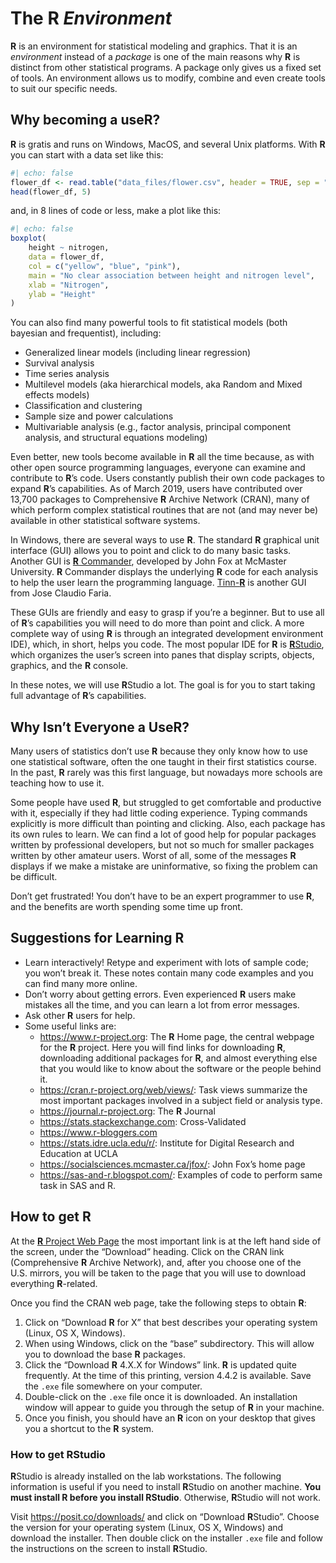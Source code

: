 # The R *Environment*

**R** is an environment for statistical modeling and graphics. That it is an
*environment* instead of a *package* is one of the main reasons why **R** is 
distinct from other statistical programs. A package only gives us a fixed set of
tools. An environment allows us to modify, combine and even create tools to suit
our specific needs.

## Why becoming a useR?

**R** is gratis and runs on Windows, MacOS, and several Unix platforms. With **R** you can start with a data set like this:
```r
#| echo: false
flower_df <- read.table("data_files/flower.csv", header = TRUE, sep = ",")
head(flower_df, 5)
```

and, in 8 lines of code or less, make a plot like this:
```r
#| echo: false
boxplot(
    height ~ nitrogen,
    data = flower_df, 
    col = c("yellow", "blue", "pink"),
    main = "No clear association between height and nitrogen level",
    xlab = "Nitrogen",
    ylab = "Height"
)
```

You can also find many powerful tools to fit statistical models 
(both bayesian and frequentist), including:

- Generalized linear models (including linear regression)
- Survival analysis
- Time series analysis
- Multilevel models (aka hierarchical models, aka Random and Mixed effects 
    models)
- Classification and clustering
- Sample size and power calculations
- Multivariable analysis (e.g., factor analysis, principal component analysis, 
    and structural equations modeling)

Even better, new tools become available in **R** all the time because, as with
other open source programming languages, everyone can examine and contribute to
**R**'s code. Users constantly publish their own code packages to expand **R**'s
capabilities. As of March 2019, users have contributed over 13,700 packages to
Comprehensive **R** Archive Network (CRAN), many of which perform complex
statistical routines that are not (and may never be) available in other
statistical software systems.

In Windows, there are several ways to use **R**. The standard **R** graphical
unit interface (GUI) allows you to point and click to do many basic tasks.
Another GUI is [**R** Commander](https://socialsciences.mcmaster.ca/jfox/Misc/Rcmdr/), developed by 
John Fox at McMaster University. **R** Commander displays the underlying **R**
code for each analysis to help the user learn the programming language.
[Tinn-**R**](http://sourceforge.net/projects/tinn-r/)  is another GUI from Jose
Claudio Faria. 

These GUIs are friendly and easy to grasp if you're a beginner. But to use all
of **R**'s capabilities you will need to do more than point and click. A more
complete way of using **R** is through an integrated development environment 
IDE), which, in short, helps you code. The most popular IDE for **R** is
[**R**Studio](https://www.posit.com), which organizes the user's screen into
panes that display scripts, objects, graphics, and the **R** console.

In these notes, we will use **R**Studio a lot. The goal is for you to start taking full advantage of **R**'s capabilities.

<!--

### Easier to make reproducible research

**R**'s availability and accessibility mean that you can share your work with many. This allows consumers to confirm the
original analysis and to investigate other approaches.

-->


## Why Isn't Everyone a Use**R**?

Many users of statistics don't use **R** because they only know how to use one
statistical software, often the one taught in their first statistics course. In
the past, **R** rarely was this first language, but nowadays more schools are
teaching how to use it.

Some people have used **R**, but struggled to get comfortable and productive
with it, especially if they had little coding experience. Typing commands
explicitly is more difficult than pointing and clicking. Also, each package has its own rules to learn. We can find a lot of good help for popular packages written by professional developers, but not so much for smaller packages written by other amateur users. Worst of all, some of the messages **R** displays if we make a mistake are uninformative, so fixing the problem can be difficult.

Don't get frustrated! You don't have to be an expert programmer to use
**R**, and the benefits are worth spending some time up front.

## Suggestions for Learning **R**

- Learn interactively! Retype and experiment with lots of sample code; you won't
    break it. These notes contain many code examples and you can find many more
    online.
- Don't worry about getting errors. Even experienced **R** users make mistakes
    all the time, and you can learn a lot from error messages.
- Ask other **R** users for help.
- Some useful links are:
    -   <https://www.r-project.org>: The **R** Home page, the
        central webpage for the **R** project. Here you will find
        links for downloading **R**, downloading additional
        packages for **R**, and almost everything else that you
        would like to know about the software or the people behind it.
    -   <https://cran.r-project.org/web/views/>: Task views summarize the most
        important packages involved in a subject field or analysis type.
    -   <https://journal.r-project.org>: The **R** Journal
    -   <https://stats.stackexchange.com>: Cross-Validated
    -   <https://www.r-bloggers.com>
    -   <https://stats.idre.ucla.edu/r/>: Institute for Digital Research and
        Education at UCLA
    -   <https://socialsciences.mcmaster.ca/jfox/>: John Fox's home page
    -   <https://sas-and-r.blogspot.com/>: Examples of code to perform same task
        in SAS and R.

## How to get **R**

At the [**R** Project Web Page](https://www.r-project.org) the
most important link is at the left hand side of the screen, under the "Download"
heading. Click on the CRAN link (Comprehensive **R** Archive
Network), and, after you choose one of the U.S. mirrors, you will be taken to
the page that you will use to download everything **R**-related.

Once you find the CRAN web page, take the following steps to obtain
**R**:

1.  Click on "Download **R** for X" that best describes your operating system       (Linux, OS X, Windows).
2.  When using Windows, click on the "base" subdirectory. This will allow
    you to download the base **R** packages.
3.  Click the "Download **R** 4.X.X for Windows" link.
    **R** is updated quite frequently. At the time of this
    printing, version 4.4.2 is available. Save the `.exe` file somewhere on your
    computer.
4.  Double-click on the `.exe` file once it is downloaded. An installation
    window will appear to guide you through the setup of **R** in your machine.
5.  Once you finish, you should have an **R** icon on your
    desktop that gives you a shortcut to the **R** system.

### How to get RStudio

**R**Studio is already installed on the lab workstations. The
following information is useful if you need to install
**R**Studio on another machine. **You must install R before you install RStudio**. Otherwise, **R**Studio will not work.

Visit <https://posit.co/downloads/> and click on "Download **R**Studio". Choose the version for your operating system (Linux, OS X, Windows) and download the installer. Then double click on the installer `.exe` file and follow the instructions on the screen to install **R**Studio.

<!---
### Contributed Packages

What exactly are "additional contributed packages"? **R** is an
open source software environment, so users are free to explore the code behind
the software and to write their own new code. Statisticians, researchers, and
other users have written additional packages for **R** that
perform complex analyses (and simple ones!). In order to use these packages and
the functions within them, you first need to download them. Base
**R** comprises many packages, but odds are that you will
discover an uncommon analysis technique in your research that requires you to
install an additional package that is not included by default.

These additional packages are usually found CRAN. However, there are other
repositories as well (e.g., bioconductor, github).
!-->